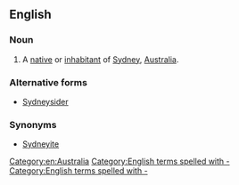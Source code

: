 ==English==

===Noun===
{{en-noun}}

# A [[native]] or [[inhabitant]] of [[Sydney]], [[Australia]].

===Alternative forms===
* [[Sydneysider]]

===Synonyms===
* [[Sydneyite]]

[[Category:en:Australia]]
[[Category:English terms spelled with -]]
[[Category:English terms spelled with -]]